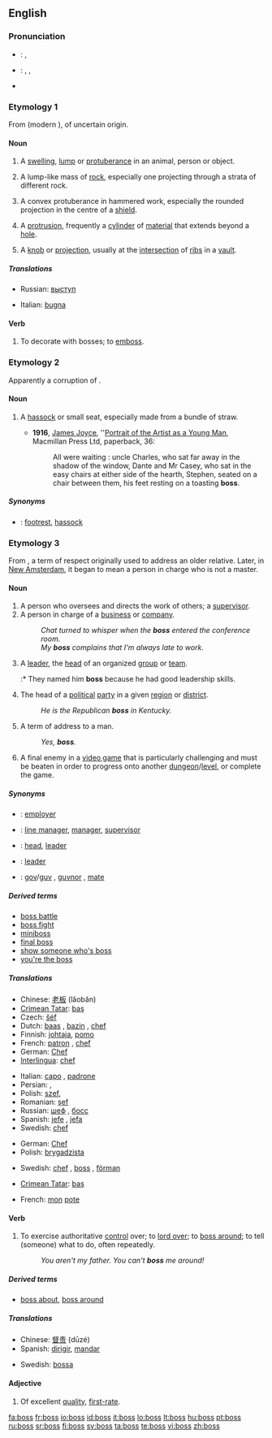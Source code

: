 {{also|BOSS}}
==English==

===Pronunciation===
* {{a|UK}}: {{IPA|/bɒs/}}, {{SAMPA|/bQs/}}
* {{a|US}}: {{enPR|bäs}}, {{IPA|/bɑs/}}, {{SAMPA|/bAs/}}
* {{audio|en-us-boss.ogg|Audio (US)}}
*: {{rhymes|ɒs}}

===Etymology 1===
From {{etyl|fro}} {{term|boce}} (modern {{term|bosse}}), of uncertain origin.

====Noun====
{{en-noun|es}}

# A [[swelling]], [[lump]] or [[protuberance]] in an animal, person or object.
# {{geology}} A lump-like mass of [[rock]], especially one projecting through a strata of different rock.
# A convex protuberance in hammered work, especially the rounded projection in the centre of a [[shield]].
# {{context|mechanics}} A [[protrusion]], frequently a [[cylinder]] of [[material]] that extends beyond a [[hole]].
# {{architecture}} A [[knob]] or [[projection]], usually at the [[intersection]] of [[rib]]s in a [[vault]].

=====Translations=====
{{trans-top|projection in centre of shield}}
{{trans-mid}}
{{trans-bottom}}

{{trans-top|mechanics: a protrusion}}
* Russian: [[выступ]] {{m}}
{{trans-mid}}
{{trans-bottom}}

{{trans-top|architecture: knob or protrusion}}
* Italian: [[bugna]] {{f}}
{{trans-mid}}
{{trans-bottom}}

====Verb====
{{en-verb|boss|es}}

# {{context|transitive}} To decorate with bosses; to [[emboss]].

===Etymology 2===
Apparently a corruption of {{term|bass}}.

====Noun====
{{en-noun|es}}

# {{obsolete}} A [[hassock]] or small seat, especially made from a bundle of straw.
#* '''1916''', [[w:James Joyce|James Joyce]], ''[[w:Portrait of the Artist as a Young Man|Portrait of the Artist as a Young Man]], Macmillan Press Ltd, paperback, 36:
#*: All were waiting : uncle Charles, who sat far away in the shadow of the window, Dante and Mr Casey, who sat in the easy chairs at either side of the hearth, Stephen, seated on a chair between them, his feet resting on a toasting '''boss'''.

=====Synonyms=====
* {{italbrac|hassock or footrest}}: [[footrest]], [[hassock]]

===Etymology 3===
From {{etyl|nl}} {{term|baas|lang=nl}}, a term of respect originally used to address an older relative. Later, in [[w:New Amsterdam|New Amsterdam]], it began to mean a person in charge who is not a master.

====Noun====
{{en-noun|es}}

# A person who oversees and directs the work of others; a [[supervisor]].<!--not their defining role: someone who [[fires]] people.-->
# A person in charge of a [[business]] or [[company]].
#: ''Chat turned to whisper when the '''boss''' entered the conference room.''
#: ''My '''boss''' complains that I'm always late to work.''
# A [[leader]], the [[head]] of an organized [[group]] or [[team]].
#:* They named him '''boss''' because he had good leadership skills.
# The head of a [[political]] [[party]] in a given [[region]] or [[district]].
#: ''He is the Republican '''boss''' in Kentucky.''
# {{informal}} A term of address to a man.
#: ''Yes, '''boss'''.''
# {{video game}} A final enemy in a [[video game]] that is particularly challenging and must be beaten in order to progress onto another [[dungeon]]/[[level]], or complete the game.

=====Synonyms=====
* {{italbrac|person in charge of a business or company}}: [[employer]]
* {{italbrac|person who oversees and directs the work of others}}: [[line manager]], [[manager]], [[supervisor]]
* {{italbrac|leader of an organized group or team}}: [[head]], [[leader]]
* {{italbrac|head of a political party in a given region or district}}: [[leader]]
* {{italbrac|informal: term of address to a man}}: [[gov]]/[[guv]] {{italbrac|UK}}, [[guvnor]] {{italbrac|UK}}, [[mate]] {{italbrac|UK}}

=====Derived terms=====
* [[boss battle]]
* [[boss fight]]
* [[miniboss]]
* [[final boss]]
* [[show someone who's boss]]
* [[you're the boss]]

=====Translations=====
{{trans-top|person in charge}}
* Chinese: [[老板]] (lǎobǎn)
* [[Crimean Tatar]]: [[baş#Crimean Tatar|baş]]
* Czech: [[šéf]] {{m}}
* Dutch: [[baas]] {{m}}, [[bazin]] {{f}}, [[chef]] {{m}}
* Finnish: [[johtaja]], [[pomo]] {{qualifier|informal}}
* French: [[patron]] {{m}}, [[chef]] {{m}}
* German: [[Chef]] {{m}}
* [[Interlingua]]: [[chef]]
{{trans-mid}}
* Italian: [[capo]] {{m}}, [[padrone]] {{m}}
* Persian: {{fa-Arab|[[مدیر]]}} {{m}}, {{fa-Arab|[[کارفرما]]}} {{m}}
* Polish: [[szef]], {{m}}
* Romanian: [[şef]] {{m}}
* Russian: [[шеф]] {{m}}, [[босс]] {{m}}
* Spanish: [[jefe]] {{m}}, [[jefa]] {{f}}
* Swedish: [[chef]] {{c}}
{{trans-bottom}}

{{trans-top|supervisor}}
* German: [[Chef]] {{m}}
* Polish: [[brygadzista]] {{m}}
{{trans-mid}}
* Swedish: [[chef]] {{c}}, [[#Swedish|boss]] {{c}}, [[förman]] {{c}}
{{trans-bottom}}

{{trans-top|leader, head of an organised team}}
{{trans-mid}}
{{trans-bottom}}

{{trans-top|head of a political party}}
* [[Crimean Tatar]]: [[baş#Crimean Tatar|baş]]
{{trans-mid}}
{{trans-bottom}}

{{trans-top|term of address to a man}}
* French: [[mon#French|mon]] [[pote#French|pote]] {{m}}
{{trans-mid}}
{{trans-bottom}}

{{trans-top|a hassock or footrest}}
{{trans-mid}}
{{trans-bottom}}
{{trans-top|centre of a shield}}
{{trans-mid}}
{{trans-bottom}}

====Verb====
{{en-verb|boss|es}}

# {{transitive}} To exercise authoritative [[control]] over; to [[lord over]]; to [[boss around]]; to tell (someone) what to do, often repeatedly.
#: ''You aren't my father. You can't '''boss''' me around!''

=====Derived terms=====
* [[boss about]], [[boss around]]

=====Translations=====
{{trans-top|to exercise authority over (someone)}}
* Chinese: [[督责]] (dūzé)
* Spanish: [[dirigir]], [[mandar]]
{{trans-mid}}
* Swedish: [[bossa]]
{{trans-bottom}}

====Adjective====
{{en-adj|-}}

# {{slang}} Of excellent [[quality]], [[first-rate]].

[[fa:boss]]
[[fr:boss]]
[[io:boss]]
[[id:boss]]
[[it:boss]]
[[lo:boss]]
[[lt:boss]]
[[hu:boss]]
[[pt:boss]]
[[ru:boss]]
[[sr:boss]]
[[fi:boss]]
[[sv:boss]]
[[ta:boss]]
[[te:boss]]
[[vi:boss]]
[[zh:boss]]